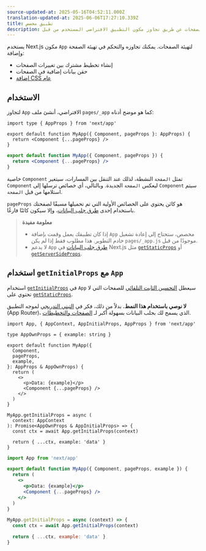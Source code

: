 ```yaml
---
source-updated-at: 2025-05-16T04:52:11.000Z
translation-updated-at: 2025-06-06T17:27:10.339Z
title: تطبيق مخصص
description: التحكم في تهيئة الصفحة وإضافة تخطيط ثابت لجميع الصفحات عن طريق تجاوز مكون التطبيق الافتراضي المستخدم من قبل Next.js.
---
```


يستخدم Next.js مكون `App` لتهيئة الصفحات. يمكنك تجاوزه والتحكم في تهيئة الصفحة وإضافة:

- إنشاء تخطيط مشترك بين تغييرات الصفحات
- حقن بيانات إضافية في الصفحات
- [إضافة CSS عام](/docs/pages/building-your-application/styling)

## الاستخدام

لتجاوز `App` الافتراضي، أنشئ ملف `pages/_app` كما هو موضح أدناه:

```tsx filename="pages/_app.tsx" switcher
import type { AppProps } from 'next/app'

export default function MyApp({ Component, pageProps }: AppProps) {
  return <Component {...pageProps} />
}
```

```jsx filename="pages/_app.jsx" switcher
export default function MyApp({ Component, pageProps }) {
  return <Component {...pageProps} />
}
```

خاصية `Component` تمثل `الصفحة` النشطة، لذلك عند التنقل بين المسارات، سيتغير `Component` ليعكس `الصفحة` الجديدة. وبالتالي، أي خصائص ترسلها إلى `Component` سيتم استلامها من قبل `الصفحة`.

`pageProps` هو كائن يحتوي على الخصائص الأولية التي تم تحميلها مسبقًا لصفحتك باستخدام إحدى [طرق جلب البيانات](/docs/pages/building-your-application/data-fetching)، وإلا سيكون كائنًا فارغًا.

> **معلومة مفيدة**
>
> - إذا كان تطبيقك يعمل وقمت بإضافة `App` مخصص، ستحتاج إلى إعادة تشغيل خادم التطوير. هذا مطلوب فقط إذا لم يكن `pages/_app.js` موجودًا من قبل.
> - لا يدعم `App` [طرق جلب البيانات](/docs/pages/building-your-application/data-fetching) في Next.js مثل [`getStaticProps`](/docs/pages/building-your-application/data-fetching/get-static-props) أو [`getServerSideProps`](/docs/pages/building-your-application/data-fetching/get-server-side-props).

## استخدام `getInitialProps` مع `App`

استخدام [`getInitialProps`](/docs/pages/api-reference/functions/get-initial-props) في `App` سيعطل [التحسين الثابت التلقائي](/docs/pages/building-your-application/rendering/automatic-static-optimization) للصفحات التي لا تحتوي على [`getStaticProps`](/docs/pages/building-your-application/data-fetching/get-static-props).

**لا نوصي باستخدام هذا النمط.** بدلاً من ذلك، فكر في [التبني التدريجي](/docs/app/building-your-application/upgrading/app-router-migration) لموجه التطبيق (App Router)، الذي يسمح لك بجلب البيانات بسهولة أكبر لـ [الصفحات والتخطيطات](/docs/app/building-your-application/routing/pages-and-layouts).

```tsx filename="pages/_app.tsx" switcher
import App, { AppContext, AppInitialProps, AppProps } from 'next/app'

type AppOwnProps = { example: string }

export default function MyApp({
  Component,
  pageProps,
  example,
}: AppProps & AppOwnProps) {
  return (
    <>
      <p>Data: {example}</p>
      <Component {...pageProps} />
    </>
  )
}

MyApp.getInitialProps = async (
  context: AppContext
): Promise<AppOwnProps & AppInitialProps> => {
  const ctx = await App.getInitialProps(context)

  return { ...ctx, example: 'data' }
}
```

```jsx filename="pages/_app.jsx" switcher
import App from 'next/app'

export default function MyApp({ Component, pageProps, example }) {
  return (
    <>
      <p>Data: {example}</p>
      <Component {...pageProps} />
    </>
  )
}

MyApp.getInitialProps = async (context) => {
  const ctx = await App.getInitialProps(context)

  return { ...ctx, example: 'data' }
}
```